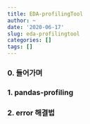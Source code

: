 ```yaml
---
title: EDA-profilingTool
author: ~
date: '2020-06-17'
slug: eda-profilingtool
categories: []
tags: []
---
```


### 0. 들어가며

### 1. pandas-profiling

### 2. error 해결법